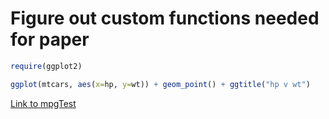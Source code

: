 # Figure out custom functions needed for paper

```r
require(ggplot2)
```


```r
ggplot(mtcars, aes(x=hp, y=wt)) + geom_point() + ggtitle("hp v wt") 
```
<a id="mpgTest"></a>
[Link to mpgTest](#mpgTest)